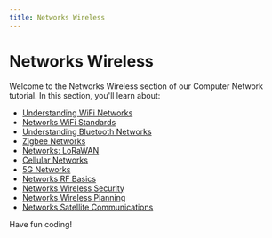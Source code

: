 ```yaml
---
title: Networks Wireless
---
```


# Networks Wireless

Welcome to the Networks Wireless section of our Computer Network tutorial. In this section, you'll learn about:

- [Understanding WiFi Networks](./0-networks-wifi.mdx)
- [Networks WiFi Standards](./1-networks-wifi-standards.mdx)
- [Understanding Bluetooth Networks](./2-networks-bluetooth.mdx)
- [Zigbee Networks](./3-networks-zigbee.mdx)
- [Networks: LoRaWAN](./4-networks-lorawan.mdx)
- [Cellular Networks](./5-networks-cellular.mdx)
- [5G Networks](./6-networks-5g.mdx)
- [Networks RF Basics](./7-networks-rf-basics.mdx)
- [Networks Wireless Security](./8-networks-wireless-security.mdx)
- [Networks Wireless Planning](./9-networks-wireless-planning.mdx)
- [Networks Satellite Communications](./10-networks-satellite-communications.mdx)

Have fun coding!